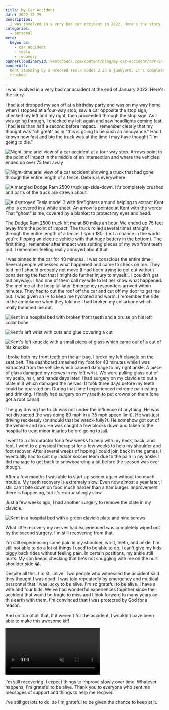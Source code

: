 ```yaml
---
title: My Car Accident
date: 2022-12-29
description:
  I was involved in a very bad car accident in 2022. Here's the story.
categories:
  - personal
meta:
  keywords:
    - car accident
    - tesla
    - recovery
bannerCloudinaryId: kentcdodds.com/content/blog/my-car-accident/car-in-daylight
bannerAlt:
  Kent standing by a wrecked Tesla model 3 in a junkyard. It's completely
  crushed.
---
```


I was involved in a very bad car accident at the end of January 2022. Here's the
story.

I had just dropped my son off at a birthday party and was on my way home when I
stopped at a four-way stop, saw a car opposite the stop sign, checked my left
and my right, then proceeded through the stop sign. As I was going through, I
checked my left again and saw headlights coming fast. I had less than half a
second before impact. I remember clearly that my thought was "oh great" as in
"this is going to be such an annoyance." Had I known how fast and big the truck
was at the time I may have thought "I'm going to die."

![Night-time ariel view of a car accident at a four way stop. Arrows point to the point of impact in the middle of an intersection and where the vehicles ended up over 75 feet away](https://res.cloudinary.com/kentcdodds-com/image/upload/v1672331271/kentcdodds.com/content/blog/my-car-accident/arial-view.jpg)

![Night-time ariel view of a car accident showing a truck that had gone through the entire length of a fence. Debris is everywhere](https://res.cloudinary.com/kentcdodds-com/image/upload/v1672336300/kentcdodds.com/content/blog/my-car-accident/ariel-view-broken-fence.jpg)

![A mangled Dodge Ram 2500 truck up-side-down. It's completely crushed and parts of the truck are strewn about.](https://res.cloudinary.com/kentcdodds-com/image/upload/v1672331311/kentcdodds.com/content/blog/my-car-accident/truck.jpg)

![A destroyed Tesla model 3 with firefighters around helping to extract Kent who is covered in a white sheet. An arrow is pointed at Kent with the words: That "ghost" is me, covered by a blanket to protect my eyes and head.](https://res.cloudinary.com/kentcdodds-com/image/upload/v1672331295/kentcdodds.com/content/blog/my-car-accident/kent-ghost.jpg)

The Dodge Ram 2500 truck hit me at 80 miles an hour. We ended up 75 feet away
from the point of impact. The truck rolled several times straight through the
entire length of a fence. I spun 180° (not a chance in the world you're flipping
an electric vehicle with that huge battery in the bottom). The first thing I
remember after impact was spitting pieces of my two front teeth out. I remember
feeling really annoyed about that.

I was pinned in the car for 40 minutes. I was conscious the entire time. Several
people witnessed what happened and came to check on me. They told me I should
probably not move (I had been trying to get out without considering the fact
that I might do further injury to myself... I couldn't get out anyway). I had
one of them call my wife to let her know what happened. She met me at the
hospital later. Emergency responders arrived within minutes. They had to cut the
roof off the car and cut off my door to get me out. I was given an IV to keep me
hydrated and warm. I remember the ride in the ambulance when they told me I had
broken my collarbone which really bummed me out.

![Kent in a hospital bed with broken front teeth and a bruise on his left collar bone](https://res.cloudinary.com/kentcdodds-com/image/upload/v1672336296/kentcdodds.com/content/blog/my-car-accident/kents-broken-bones.jpg)

![Kent's left wrist with cuts and glue covering a cut](https://res.cloudinary.com/kentcdodds-com/image/upload/v1672336295/kentcdodds.com/content/blog/my-car-accident/wrist-damage.jpg)

![Kent's left knuckle with a small piece of glass which came out of a cut of his knuckle](https://res.cloudinary.com/kentcdodds-com/image/upload/v1672336298/kentcdodds.com/content/blog/my-car-accident/glass-out-of-the-knuckle.jpg)

I broke both my front teeth on the air bag. I broke my left clavicle on the seat
belt. The dashboard smashed my foot for 40 minutes while I was extracted from
the vehicle which caused damage to my right ankle. A piece of glass damaged my
nerves in my left wrist. We were pulling glass out of my scalp, hair, and hands
days later. I had surgery on my clavicle to put a plate in it which damaged the
nerves. It took three days before my teeth could be operated on. During that
time I experienced extreme pain eating and drinking. I finally had surgery on my
teeth to put crowns on them (one got a root canal).

The guy driving the truck was not under the influence of anything. He was not
distracted (he was doing 80 mph in a 35 mph speed limit). He was just driving
recklessly (or should that be wreck-fully?). He somehow got out of the vehicle
and ran. He was caught a few blocks down and taken to the hospital to treat
minor injuries before going to jail.

I went to a chiropractor for a few weeks to help with my neck, back, and foot. I
went to a physical therapist for a few weeks to help my shoulder and foot
recover. After several weeks of hoping I could join back in the games, I
eventually had to quit my indoor soccer team due to the pain in my ankle. I did
manage to get back to snowboarding a bit before the season was over though.

After a few months I was able to start up soccer again without too much trouble.
My teeth recovery is extremely slow. Even now almost a year later, I still can't
bite down on food much harder than a hamburger. Improvement there is happening,
but it's excruciatingly slow.

Just a few weeks ago, I had another surgery to remove the plate in my clavicle.

![Kent in a hospital bed with a green clavicle plate and nine screws](https://res.cloudinary.com/kentcdodds-com/image/upload/v1672333164/kentcdodds.com/content/blog/my-car-accident/kent-with-his-plate.jpg)

What little recovery my nerves had experienced was completely wiped out by the
second surgery. I'm still recovering from that.

I'm still experiencing some pain in my shoulder, wrist, teeth, and ankle. I'm
still not able to do a lot of things I used to be able to do. I can't give my
kids piggy back rides without feeling pain. In certain positions, my ankle still
hurts. My son keeps checking that he's not snuggling with me on the hurt
shoulder side 😭.

Despite all this. I'm still alive. Two people who witnessed the accident said
they thought I was dead. I was told repeatedly by emergency and medical
personnel that I was lucky to be alive. I'm so grateful to be alive. I have a
wife and four kids. We've had wonderful experiences together since the accident
that would be tragic to miss and I look forward to many years on this earth with
them. I'm convinced that I was protected by God for a reason.

And on top of all that, if it weren't for the accident, I wouldn't have been
able to make this awesome [kif](https://kcd.im/kifs)!

<video
	autoPlay={true}
	controls={true}
	loop={true}
	muted={true}
	src="https://res.cloudinary.com/kentcdodds-com/image/upload/v1672334947/kentcdodds.com/content/blog/my-car-accident/all-good-here.mp4"
/>

I'm still recovering. I expect things to improve slowly over time. Whatever
happens, I'm grateful to be alive. Thank you to everyone who sent me messages of
support and things to help me recover.

I've still got lots to do, so I'm grateful to be given the chance to keep at it.
